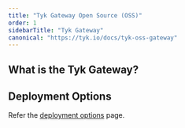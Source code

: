 ```yaml
---
title: "Tyk Gateway Open Source (OSS)"
order: 1
sidebarTitle: "Tyk Gateway"
canonical: "https://tyk.io/docs/tyk-oss-gateway"
---
```



## What is the Tyk Gateway?

<TykGatewayFeaturesInclude/>

## Deployment Options

Refer the [deployment options](/docs/apim) page.